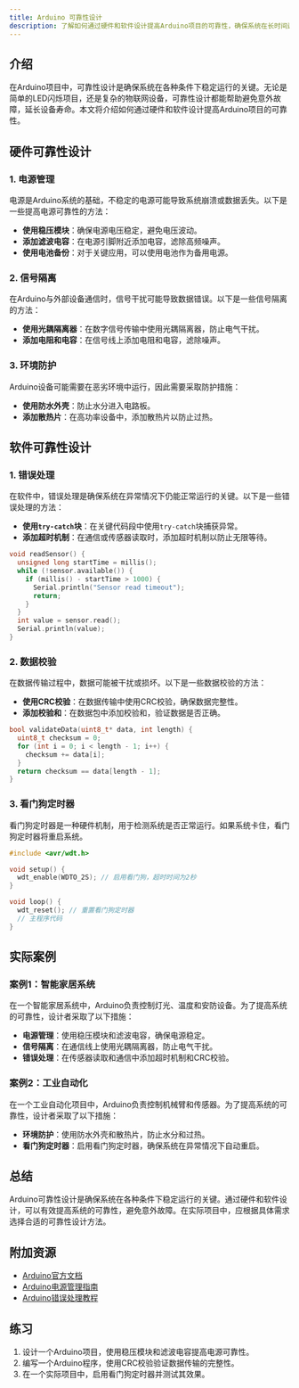 ```yaml
---
title: Arduino 可靠性设计
description: 了解如何通过硬件和软件设计提高Arduino项目的可靠性，确保系统在长时间运行中稳定工作。
---
```


## 介绍

在Arduino项目中，可靠性设计是确保系统在各种条件下稳定运行的关键。无论是简单的LED闪烁项目，还是复杂的物联网设备，可靠性设计都能帮助避免意外故障，延长设备寿命。本文将介绍如何通过硬件和软件设计提高Arduino项目的可靠性。

## 硬件可靠性设计

### 1. 电源管理

电源是Arduino系统的基础，不稳定的电源可能导致系统崩溃或数据丢失。以下是一些提高电源可靠性的方法：

- **使用稳压模块**：确保电源电压稳定，避免电压波动。
- **添加滤波电容**：在电源引脚附近添加电容，滤除高频噪声。
- **使用电池备份**：对于关键应用，可以使用电池作为备用电源。

### 2. 信号隔离

在Arduino与外部设备通信时，信号干扰可能导致数据错误。以下是一些信号隔离的方法：

- **使用光耦隔离器**：在数字信号传输中使用光耦隔离器，防止电气干扰。
- **添加电阻和电容**：在信号线上添加电阻和电容，滤除噪声。

### 3. 环境防护

Arduino设备可能需要在恶劣环境中运行，因此需要采取防护措施：

- **使用防水外壳**：防止水分进入电路板。
- **添加散热片**：在高功率设备中，添加散热片以防止过热。

## 软件可靠性设计

### 1. 错误处理

在软件中，错误处理是确保系统在异常情况下仍能正常运行的关键。以下是一些错误处理的方法：

- **使用`try-catch`块**：在关键代码段中使用`try-catch`块捕获异常。
- **添加超时机制**：在通信或传感器读取时，添加超时机制以防止无限等待。

```cpp
void readSensor() {
  unsigned long startTime = millis();
  while (!sensor.available()) {
    if (millis() - startTime > 1000) {
      Serial.println("Sensor read timeout");
      return;
    }
  }
  int value = sensor.read();
  Serial.println(value);
}
```

### 2. 数据校验

在数据传输过程中，数据可能被干扰或损坏。以下是一些数据校验的方法：

- **使用CRC校验**：在数据传输中使用CRC校验，确保数据完整性。
- **添加校验和**：在数据包中添加校验和，验证数据是否正确。

```cpp
bool validateData(uint8_t* data, int length) {
  uint8_t checksum = 0;
  for (int i = 0; i < length - 1; i++) {
    checksum += data[i];
  }
  return checksum == data[length - 1];
}
```

### 3. 看门狗定时器

看门狗定时器是一种硬件机制，用于检测系统是否正常运行。如果系统卡住，看门狗定时器将重启系统。

```cpp
#include <avr/wdt.h>

void setup() {
  wdt_enable(WDTO_2S); // 启用看门狗，超时时间为2秒
}

void loop() {
  wdt_reset(); // 重置看门狗定时器
  // 主程序代码
}
```

## 实际案例

### 案例1：智能家居系统

在一个智能家居系统中，Arduino负责控制灯光、温度和安防设备。为了提高系统的可靠性，设计者采取了以下措施：

- **电源管理**：使用稳压模块和滤波电容，确保电源稳定。
- **信号隔离**：在通信线上使用光耦隔离器，防止电气干扰。
- **错误处理**：在传感器读取和通信中添加超时机制和CRC校验。

### 案例2：工业自动化

在一个工业自动化项目中，Arduino负责控制机械臂和传感器。为了提高系统的可靠性，设计者采取了以下措施：

- **环境防护**：使用防水外壳和散热片，防止水分和过热。
- **看门狗定时器**：启用看门狗定时器，确保系统在异常情况下自动重启。

## 总结

Arduino可靠性设计是确保系统在各种条件下稳定运行的关键。通过硬件和软件设计，可以有效提高系统的可靠性，避免意外故障。在实际项目中，应根据具体需求选择合适的可靠性设计方法。

## 附加资源

- [Arduino官方文档](https://www.arduino.cc/en/Guide/Introduction)
- [Arduino电源管理指南](https://www.arduino.cc/en/Tutorial/PowerManagement)
- [Arduino错误处理教程](https://www.arduino.cc/en/Tutorial/ErrorHandling)

## 练习

1. 设计一个Arduino项目，使用稳压模块和滤波电容提高电源可靠性。
2. 编写一个Arduino程序，使用CRC校验验证数据传输的完整性。
3. 在一个实际项目中，启用看门狗定时器并测试其效果。
